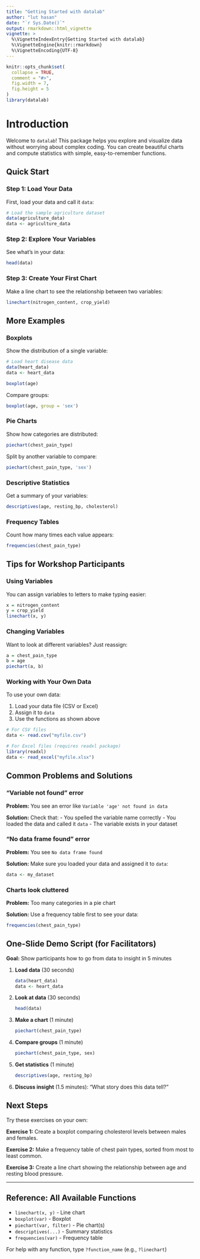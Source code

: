 ```yaml
---
title: "Getting Started with datalab"
author: "lut hasan"
date: "`r Sys.Date()`"
output: rmarkdown::html_vignette
vignette: >
  %\VignetteIndexEntry{Getting Started with datalab}
  %\VignetteEngine{knitr::rmarkdown}
  %\VignetteEncoding{UTF-8}
---
```


```r
knitr::opts_chunk$set(
  collapse = TRUE,
  comment = "#>",
  fig.width = 7,
  fig.height = 5
)
library(datalab)
```

# Introduction

Welcome to `datalab`! This package helps you explore and visualize data without worrying about complex coding. You can create beautiful charts and compute statistics with simple, easy-to-remember functions.

## Quick Start

### Step 1: Load Your Data

First, load your data and call it `data`:

```r
# Load the sample agriculture dataset
data(agriculture_data)
data <- agriculture_data
```

### Step 2: Explore Your Variables

See what's in your data:

```r
head(data)
```

### Step 3: Create Your First Chart

Make a line chart to see the relationship between two variables:

```r
linechart(nitrogen_content, crop_yield)
```

## More Examples

### Boxplots

Show the distribution of a single variable:

```r
# Load heart disease data
data(heart_data)
data <- heart_data

boxplot(age)
```

Compare groups:

```r
boxplot(age, group = 'sex')
```

### Pie Charts

Show how categories are distributed:

```r
piechart(chest_pain_type)
```

Split by another variable to compare:

```r
piechart(chest_pain_type, 'sex')
```

### Descriptive Statistics

Get a summary of your variables:

```r
descriptives(age, resting_bp, cholesterol)
```

### Frequency Tables

Count how many times each value appears:

```r
frequencies(chest_pain_type)
```

## Tips for Workshop Participants

### Using Variables

You can assign variables to letters to make typing easier:

```r
x = nitrogen_content
y = crop_yield
linechart(x, y)
```

### Changing Variables

Want to look at different variables? Just reassign:

```r
a = chest_pain_type
b = age
piechart(a, b)
```

### Working with Your Own Data

To use your own data:

1. Load your data file (CSV or Excel)
2. Assign it to `data`
3. Use the functions as shown above

```r
# For CSV files
data <- read.csv("myfile.csv")

# For Excel files (requires readxl package)
library(readxl)
data <- read_excel("myfile.xlsx")
```

## Common Problems and Solutions

### "Variable not found" error

**Problem:** You see an error like `Variable 'age' not found in data`

**Solution:** Check that:
- You spelled the variable name correctly
- You loaded the data and called it `data`
- The variable exists in your dataset

### "No data frame found" error

**Problem:** You see `No data frame found`

**Solution:** Make sure you loaded your data and assigned it to `data`:

```r
data <- my_dataset
```

### Charts look cluttered

**Problem:** Too many categories in a pie chart

**Solution:** Use a frequency table first to see your data:

```r
frequencies(chest_pain_type)
```

## One-Slide Demo Script (for Facilitators)

**Goal:** Show participants how to go from data to insight in 5 minutes

1. **Load data** (30 seconds)
   ```r
   data(heart_data)
   data <- heart_data
   ```

2. **Look at data** (30 seconds)
   ```r
   head(data)
   ```

3. **Make a chart** (1 minute)
   ```r
   piechart(chest_pain_type)
   ```

4. **Compare groups** (1 minute)
   ```r
   piechart(chest_pain_type, sex)
   ```

5. **Get statistics** (1 minute)
   ```r
   descriptives(age, resting_bp)
   ```

6. **Discuss insight** (1.5 minutes): "What story does this data tell?"

## Next Steps

Try these exercises on your own:

**Exercise 1:** Create a boxplot comparing cholesterol levels between males and females.

**Exercise 2:** Make a frequency table of chest pain types, sorted from most to least common.

**Exercise 3:** Create a line chart showing the relationship between age and resting blood pressure.

---

## Reference: All Available Functions

- `linechart(x, y)` - Line chart
- `boxplot(var)` - Boxplot  
- `piechart(var, filter)` - Pie chart(s)
- `descriptives(...)` - Summary statistics
- `frequencies(var)` - Frequency table

For help with any function, type `?function_name` (e.g., `?linechart`)